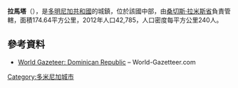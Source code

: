 '''拉馬塔'''（{{lang-es|La Mata}}），是[[多明尼加共和國|多明尼加共和國]]的城鎮，位於該國中部，由[[桑切斯·拉米斯省|桑切斯·拉米斯省]]負責管轄，面積174.64平方公里，2012年人口42,785，人口密度每平方公里240人。

==參考資料==
*[https://archive.is/20121204181725/http://world-gazetteer.com/wg.php?x=&men=gcis&lng=en&des=wg&geo=-65&srt=npan&col=abcdefghinoq&msz=1500&pt=c&va=x World Gazeteer: Dominican Republic] – World-Gazetteer.com

{{coord|19|06|00|N|70|10|05|W|source:kolossus-itwiki|display=title}}

{{DominicanRepublic-geo-stub}}
[[Category:多米尼加城市|Category:多米尼加城市]]